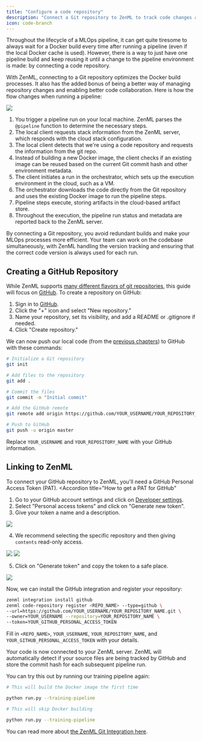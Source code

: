 ```yaml
---
title: "Configure a code repository"
description: "Connect a Git repository to ZenML to track code changes and collaborate on MLOps projects."
icon: code-branch
---
```


Throughout the lifecycle of a MLOps pipeline, it can get quite tiresome to always wait for a Docker build every time after running a pipeline (even if the local Docker cache is used). However, there is a way to just have one pipeline build and keep reusing it until a change to the pipeline environment is made: by connecting a code repository.

With ZenML, connecting to a Git repository optimizes the Docker build processes. It also has the added bonus of being a better way of managing repository changes and enabling better code collaboration. Here is how the flow changes when running a pipeline:
<Frame caption="Sequence of events that happen when running a pipeline on a remote stack with a code repository
">
  <img src="/_assets/user-guide/production-guide/Frun_with_repository.png" />
</Frame>

1. You trigger a pipeline run on your local machine. ZenML parses the `@pipeline` function to determine the necessary steps.
2. The local client requests stack information from the ZenML server, which responds with the cloud stack configuration.
3. The local client detects that we're using a code repository and requests the information from the git repo.
4. Instead of building a new Docker image, the client checks if an existing image can be reused based on the current Git commit hash and other environment metadata.
5. The client initiates a run in the orchestrator, which sets up the execution environment in the cloud, such as a VM.
6. The orchestrator downloads the code directly from the Git repository and uses the existing Docker image to run the pipeline steps.
7. Pipeline steps execute, storing artifacts in the cloud-based artifact store.
8. Throughout the execution, the pipeline run status and metadata are reported back to the ZenML server.

By connecting a Git repository, you avoid redundant builds and make your MLOps processes more efficient. Your team can work on the codebase simultaneously, with ZenML handling the version tracking and ensuring that the correct code version is always used for each run.

## Creating a GitHub Repository

While ZenML supports [many different flavors of git repositories](/latest/usage/project-setup/setting-up-a-project-repository/connect-your-git-repository), this guide will focus on [GitHub](https://github.com). To create a repository on GitHub:

1. Sign in to [GitHub](https://github.com/).
2. Click the "+" icon and select "New repository."
3. Name your repository, set its visibility, and add a README or .gitignore if needed.
4. Click "Create repository."

We can now push our local code (from the [previous chapters](/latest/user-guide/guides/production-guide/understand-stacks#run-a-pipeline-on-the-new-local-stack)) to GitHub with these commands:

```Bash
# Initialize a Git repository
git init

# Add files to the repository
git add .

# Commit the files
git commit -m "Initial commit"

# Add the GitHub remote
git remote add origin https://github.com/YOUR_USERNAME/YOUR_REPOSITORY_NAME.git

# Push to GitHub
git push -u origin master
```

Replace `YOUR_USERNAME` and `YOUR_REPOSITORY_NAME` with your GitHub information.

## Linking to ZenML

To connect your GitHub repository to ZenML, you'll need a GitHub Personal Access Token (PAT).
<Accordion
  title="How to get a PAT for GitHub"
>

1. Go to your GitHub account settings and click on [Developer settings](https://github.com/settings/tokens?type=beta).
2. Select "Personal access tokens" and click on "Generate new token".
3. Give your token a name and a description.

<Frame caption="Sequence of events that happen when running a pipeline on a remote stack with a code repository
">
  <img src="/_assets/user-guide/production-guide/git-1.avif" />
</Frame>

4. We recommend selecting the specific repository and then giving `contents` read-only access.
<Frame>
  <img src="/_assets/user-guide/production-guide/Fgithub-token-set-permissions.png" />
</Frame>

<Frame >
  <img src="/_assets/user-guide/production-guide/git-3.avif" />
</Frame>

5. Click on "Generate token" and copy the token to a safe place.

<Frame >
  <img src="/_assets/user-guide/production-guide/git-4.avif" />
</Frame>

</Accordion>

Now, we can install the GitHub integration and register your repository:

```Bash
zenml integration install github
zenml code-repository register <REPO_NAME> --type=github \
--url=https://github.com/YOUR_USERNAME/YOUR_REPOSITORY_NAME.git \
--owner=YOUR_USERNAME --repository=YOUR_REPOSITORY_NAME \
--token=YOUR_GITHUB_PERSONAL_ACCESS_TOKEN
```

Fill in `<REPO_NAME>`, `YOUR_USERNAME`, `YOUR_REPOSITORY_NAME`, and `YOUR_GITHUB_PERSONAL_ACCESS_TOKEN` with your details.

Your code is now connected to your ZenML server. ZenML will automatically detect if your source files are being tracked by GitHub and store the commit hash for each subsequent pipeline run.

You can try this out by running our training pipeline again:

```Bash
# This will build the Docker image the first time

python run.py --training-pipeline

# This will skip Docker building

python run.py --training-pipeline
```

You can read more about [the ZenML Git Integration here](/latest/usage/project-setup/setting-up-a-project-repository/connect-your-git-repository).

